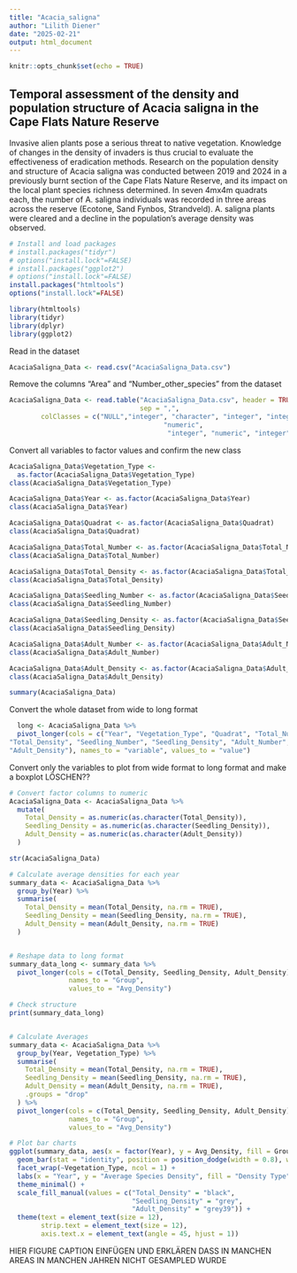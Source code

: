 ```yaml
---
title: "Acacia_saligna"
author: "Lilith Diener"
date: "2025-02-21"
output: html_document
---
```


```r
knitr::opts_chunk$set(echo = TRUE)
```

## Temporal assessment of the density and population structure of Acacia saligna in the Cape Flats Nature Reserve

Invasive alien plants pose a serious threat to native vegetation. Knowledge of 
changes in the density of invaders is thus crucial to evaluate the effectiveness
of eradication methods. Research on the population density and structure of 
Acacia saligna was conducted between 2019 and 2024 in a previously burnt section 
of the Cape Flats Nature Reserve, and its impact on the local plant species 
richness determined. In seven 4mx4m quadrats each, the number of A. saligna 
individuals was recorded in three areas across the reserve (Ecotone, Sand Fynbos,
Strandveld). A. saligna plants were cleared and a decline in the population's 
average density was observed.

```r

# Install and load packages
# install.packages("tidyr")
# options("install.lock"=FALSE)
# install.packages("ggplot2")
# options("install.lock"=FALSE)
install.packages("htmltools")
options("install.lock"=FALSE)

library(htmltools)
library(tidyr)
library(dplyr)
library(ggplot2)
```

Read in the dataset

```r
AcaciaSaligna_Data <- read.csv("AcaciaSaligna_Data.csv")
```

Remove the columns "Area" and "Number_other_species" from the dataset

```r
AcaciaSaligna_Data <- read.table("AcaciaSaligna_Data.csv", header = TRUE, 
                                 sep = ",", 
		colClasses = c("NULL","integer", "character", "integer", "integer", 
						               "numeric", 
										"integer", "numeric", "integer", "numeric", "NULL")) 
```

Convert all variables to factor values and confirm the new class

```r
AcaciaSaligna_Data$Vegetation_Type <- 
  as.factor(AcaciaSaligna_Data$Vegetation_Type)
class(AcaciaSaligna_Data$Vegetation_Type)

AcaciaSaligna_Data$Year <- as.factor(AcaciaSaligna_Data$Year)
class(AcaciaSaligna_Data$Year)

AcaciaSaligna_Data$Quadrat <- as.factor(AcaciaSaligna_Data$Quadrat)
class(AcaciaSaligna_Data$Quadrat)

AcaciaSaligna_Data$Total_Number <- as.factor(AcaciaSaligna_Data$Total_Number)
class(AcaciaSaligna_Data$Total_Number)

AcaciaSaligna_Data$Total_Density <- as.factor(AcaciaSaligna_Data$Total_Density)
class(AcaciaSaligna_Data$Total_Density)

AcaciaSaligna_Data$Seedling_Number <- as.factor(AcaciaSaligna_Data$Seedling_Number)
class(AcaciaSaligna_Data$Seedling_Number)

AcaciaSaligna_Data$Seedling_Density <- as.factor(AcaciaSaligna_Data$Seedling_Density)
class(AcaciaSaligna_Data$Seedling_Density)

AcaciaSaligna_Data$Adult_Number <- as.factor(AcaciaSaligna_Data$Adult_Number)
class(AcaciaSaligna_Data$Adult_Number)

AcaciaSaligna_Data$Adult_Density <- as.factor(AcaciaSaligna_Data$Adult_Density)
class(AcaciaSaligna_Data$Adult_Density)

summary(AcaciaSaligna_Data)
```

Convert the whole dataset from wide to long format

```r
  long <- AcaciaSaligna_Data %>%
  pivot_longer(cols = c("Year", "Vegetation_Type", "Quadrat", "Total_Number",
"Total_Density", "Seedling_Number", "Seedling_Density", "Adult_Number", 
"Adult_Density"), names_to = "variable", values_to = "value") 
```

Convert only the variables to plot from wide format to long format and make a boxplot
LÖSCHEN??

```r
# Convert factor columns to numeric
AcaciaSaligna_Data <- AcaciaSaligna_Data %>%
  mutate(
    Total_Density = as.numeric(as.character(Total_Density)),
    Seedling_Density = as.numeric(as.character(Seedling_Density)),
    Adult_Density = as.numeric(as.character(Adult_Density))
  )

str(AcaciaSaligna_Data)

# Calculate average densities for each year
summary_data <- AcaciaSaligna_Data %>%
  group_by(Year) %>%
  summarise(
    Total_Density = mean(Total_Density, na.rm = TRUE),
    Seedling_Density = mean(Seedling_Density, na.rm = TRUE),
    Adult_Density = mean(Adult_Density, na.rm = TRUE)
  )


# Reshape data to long format
summary_data_long <- summary_data %>%
  pivot_longer(cols = c(Total_Density, Seedling_Density, Adult_Density),
               names_to = "Group",
               values_to = "Avg_Density")

# Check structure
print(summary_data_long)


# Calculate Averages 
summary_data <- AcaciaSaligna_Data %>%
  group_by(Year, Vegetation_Type) %>%
  summarise(
    Total_Density = mean(Total_Density, na.rm = TRUE),
    Seedling_Density = mean(Seedling_Density, na.rm = TRUE),
    Adult_Density = mean(Adult_Density, na.rm = TRUE),
    .groups = "drop"
  ) %>%
  pivot_longer(cols = c(Total_Density, Seedling_Density, Adult_Density),
               names_to = "Group",
               values_to = "Avg_Density")

# Plot bar charts 
ggplot(summary_data, aes(x = factor(Year), y = Avg_Density, fill = Group)) + 
  geom_bar(stat = "identity", position = position_dodge(width = 0.8), width = 0.6) +  # Adjust bar width and spacing
  facet_wrap(~Vegetation_Type, ncol = 1) +  
  labs(x = "Year", y = "Average Species Density", fill = "Density Type") + 
  theme_minimal() +  
  scale_fill_manual(values = c("Total_Density" = "black", 
                               "Seedling_Density" = "grey", 
                               "Adult_Density" = "grey39")) +  
  theme(text = element_text(size = 12), 
        strip.text = element_text(size = 12),  
        axis.text.x = element_text(angle = 45, hjust = 1))  

```

HIER FIGURE CAPTION EINFÜGEN UND ERKLÄREN DASS IN MANCHEN AREAS IN MANCHEN 
JAHREN NICHT GESAMPLED WURDE



